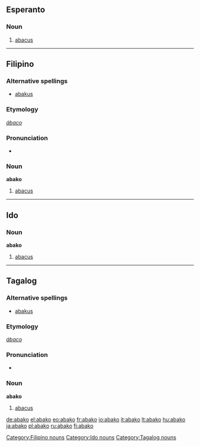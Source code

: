 ==Esperanto==

===Noun===
{{eo-noun}}

# [[abacus]]

----

==Filipino==

===Alternative spellings===
* [[abakus]]

===Etymology===
{{etyl|es|fil}} ''[[ábaco]]''

===Pronunciation===
* {{IPA|/a.ba'ko/|lang=fil}}

===Noun===
'''abako'''

# [[abacus]]

[[Category:Filipino nouns]]

----

==Ido==

===Noun===
'''abako'''

# [[abacus]]

[[Category:Ido nouns]]

----

==Tagalog==

===Alternative spellings===
* [[abakus]]

===Etymology===
{{etyl|es|tl}} ''[[ábaco]]''

===Pronunciation===
* {{IPA|/a.ba'ko/|lang=fil}}

===Noun===
'''abako'''

# [[abacus]]

[[Category:Tagalog nouns]]

[[de:abako]]
[[el:abako]]
[[eo:abako]]
[[fr:abako]]
[[io:abako]]
[[it:abako]]
[[lt:abako]]
[[hu:abako]]
[[ja:abako]]
[[pl:abako]]
[[ru:abako]]
[[fi:abako]]